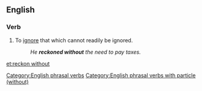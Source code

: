 ==English==

===Verb===
{{en-verb|inf=[[reckon]] [[without]]|reckons with|reckoning without|reckoned without}}

# To [[ignore]] that which cannot readily be ignored.
#: ''He '''reckoned without''' the need to pay taxes.''

[[Category:English phrasal verbs]]
[[Category:English phrasal verbs with particle (without)]]

[[et:reckon without]]